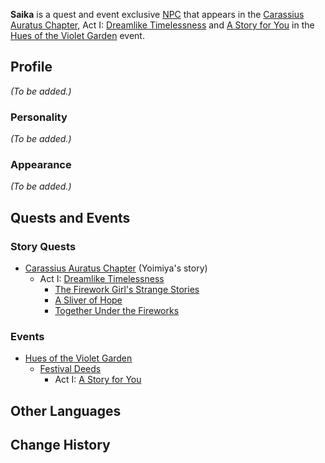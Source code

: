 {{Meta
<!-- Remove this template after adding the missing info -->
|missing_NPC_profile  = yes
}}
{{Character Infobox
|type             = Quest NPC
|type2            = Event-Exclusive NPCs
|image            = NPC Saika.png
|region           = Inazuma
}}
'''Saika''' is a quest and event exclusive [[NPC]] that appears in the [[Carassius Auratus Chapter]], Act I: [[Dreamlike Timelessness]] and [[A Story for You]] in the [[Hues of the Violet Garden]] event.

==Profile==
''(To be added.)''

===Personality===
''(To be added.)''

===Appearance===
''(To be added.)''

==Quests and Events==
===Story Quests===
*[[Carassius Auratus Chapter]] (Yoimiya's story)
**Act I: [[Dreamlike Timelessness]]
***[[The Firework Girl's Strange Stories]]
***[[A Sliver of Hope]]
***[[Together Under the Fireworks]]

===Events===
* [[Hues of the Violet Garden]]
** [[Festival Deeds]]
*** Act I: [[A Story for You]]

==Other Languages==
{{Other Languages
|default_hidden = 1
|en      = Saika
|zhs     = 彩香
|zhs_rm  = Cǎixiāng
|zht     = 彩香
|zht_rm  = Cǎixiāng
|ja      = 彩香
|ja_rm   = Saika
|ko      = 사이카
|ko_rm   = 
|es      = Saika
|fr      = Saika
|ru      = Сайка
|th      = Saika
|vi      = Saika
|de      = Saika
|id      = Saika
|pt      = Saika
}}

==Change History==
{{Change History|2.0}}
<!--
==References==
{{Reflist}}-->